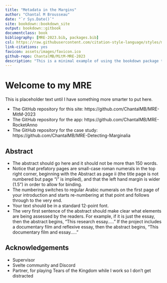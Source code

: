 ```yaml
--- 
title: "Metadata in the Margins"
author: "Chantal M Brousseau"
date: "`r Sys.Date()`"
site: bookdown::bookdown_site
output: bookdown::gitbook
documentclass: book
bibliography: [MRE-2023.bib, packages.bib]
csl: https://raw.githubusercontent.com/citation-style-language/styles/master/chicago-fullnote-bibliography-short-title-subsequent.csl
link-citations: yes
favicon: assets/images/favicon.ico
github-repo: ChantalMB/MitM-MRE-2023
description: "This is a minimal example of using the bookdown package to write a book. The output format for this example is bookdown::gitbook."
---
```


# Welcome to my MRE

This is placeholder text until I have something more smarter to put here.

- The GitHub repository for this site: https://github.com/ChantalMB/MRE-MitM-2023
- The GitHub repository for the app: https://github.com/ChantalMB/MRE-RocketAnno
- The GitHub repository for the case study: https://github.com/ChantalMB/MRE-Detecting-Marginalia

## Abstract
- The abstract should go here and it should not be more than 150 words. 
- Notice that prefatory pages are small-case roman numerals in the top right corner, beginning with the Abstract as page ii (the title page is not numbered but page “i” is implied), and that the left hand margin is wider (1.5”) in order to allow for binding. 
- The numbering switches to regular Arabic numerals on the first page of your introduction and starts re-numbering at that point and follows through to the very end. 
- Your text should be in a standard 12-point font. 
- The very first sentence of the abstract should make clear what elements are being assessed by the readers. For example, if it is just the essay, then the abstract begins, "This research essay....." If the project includes a documentary film and reflexive essay, then the abstract begins, "This documentary film and essay....."

## Acknowledgements
- Supervisor
- Svelte community and Discord
- Partner, for playing Tears of the Kingdom while I work so I don't get distracted



